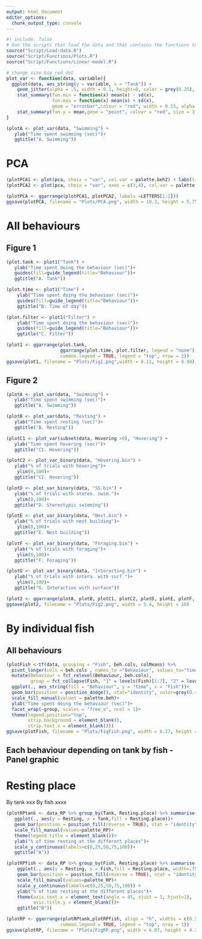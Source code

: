 ```yaml
---
output: html_document
editor_options: 
  chunk_output_type: console
---
```

```r
#| include: false
# Run the scripts that load the data and that contains the functions to plot and do the linear models
source("Script/Load-data.R")
source("Script/Functions/Plots.R")
source("Script/Functions/Linear-model.R")

# change size big red dot
plot_var <- function(data, variable){
  ggplot(data, aes_string(y = variable, x = "Tank")) +
    geom_jitter(alpha = .5, width = 0.1, height=0, color = grey(0.25), size = .8) +
    stat_summary(fun.min = function(x) mean(x) - sd(x), 
                 fun.max = function(x) mean(x) + sd(x), 
                 geom = "errorbar",colour = "red", width = 0.15, alpha =  .75)+
    stat_summary(fun.y = mean,geom = "point", colour = "red", size = 3)
}

(plotA <- plot_var(data, "Swimming") +
   ylab("Time spent swimming (sec)")+
   ggtitle("A. Swimming"))
```

# PCA
```r
(plotPCA1 <- plot(pca, choix = "var", col.var = palette.beh2) + labs(title = NULL))
(plotPCA2 <- plot(pca, choix = "var", axes = c(3,4), col.var = palette.beh2) + labs(title = NULL))

(plotPCA <- ggarrange(plotPCA1, plotPCA2, labels =LETTERS[1:2]))
ggsave(plotPCA, filename = "Plots/PCA.png", width = 10.3, height = 5.75)
```

# All behaviours

## Figure 1

```r
(plot.tank <- plot1("Tank") + 
   ylab("Time spent doing the behaviour (sec)")+
   guides(fill=guide_legend(title="Behaviour"))+
   ggtitle("A. Tank"))

(plot.time <- plot1("Time") + 
    ylab("Time spent doing the behaviour (sec)")+
    guides(fill=guide_legend(title="Behaviour"))+
    ggtitle("B. Time of day"))

(plot.filter <- plot1("Filter") + 
    ylab("Time spent doing the behaviour (sec)")+
    guides(fill=guide_legend(title="Behaviour"))+
    ggtitle("C. Filter"))

(plot1 <- ggarrange(plot.tank,
                    ggarrange(plot.time, plot.filter, legend = "none"),
                    common.legend = TRUE, legend = "top", nrow = 2))
ggsave(plot1, filename = "Plots/Fig1.png",width = 8.11, height = 8.98)
```

## Figure 2

```r
(plotA <- plot_var(data, "Swimming") +
   ylab("Time spent swimming (sec)")+
   ggtitle("A. Swimming"))

(plotB <- plot_var(data, "Resting") +
   ylab("Time spent resting (sec)")+
   ggtitle("B. Resting"))

(plotC1 <- plot_var(subset(data, Hovering >0), "Hovering") +
   ylab("Time spent hovering (sec)")+
   ggtitle("C1. Hovering"))

(plotC2 <- plot_var_binary(data, "Hovering.bin") +
   ylab("% of trials with hovering")+
    ylim(0,100)+
   ggtitle("C2. Hovering"))

(plotD <- plot_var_binary(data, "SS.bin") +
   ylab("% of trials with stereo. swim.")+
    ylim(0,100)+
   ggtitle("D. Stereotypic swimming"))

(plotE <- plot_var_binary(data, "Nest.bin") +
   ylab("% of trials with nest building")+
    ylim(0,100)+
   ggtitle("E. Nest building"))

(plotF <- plot_var_binary(data, "Foraging.bin") +
   ylab("% of trials with foraging")+
    ylim(0,100)+
   ggtitle("F. Foraging"))

(plotG <- plot_var_binary(data, "Interacting.bin") +
   ylab("% of trials with intera. with surf.")+
    ylim(0,100)+
   ggtitle("G. Interaction with surface"))

(plot2 <- ggarrange(plotA, plotB, plotC1, plotC2, plotD, plotE, plotF, plotG, ncol = 2, nrow = 4))
ggsave(plot2, filename = "Plots/Fig2.png", width = 5.4, height = 10)

```

# By individual fish
## All behaviours
```r
(plotFish <-tf(data, grouping = "Fish", beh.cols, colMeans) %>% 
  pivot_longer(cols = beh.cols , names_to ="Behaviour", values_to="time") %>% 
  mutate(Behaviour = fct_relevel(Behaviour, beh.cols),
         group = fct_collapse(Fish, "1" = levels(Fish)[1:7], "2" = levels(Fish)[8:13])) %>% 
  ggplot(., aes_string(fill = "Behaviour", y = "time", x = "Fish"))+
  geom_bar(position = position_dodge(), stat="identity", color=grey(0.4))+
  scale_fill_manual(values = palette.beh)+
  ylab("Time spent doing the behaviour (sec)")+
  facet_wrap(~group, scales = "free_x", ncol = 1)+
  theme(legend.position="top",
        strip.background = element_blank(),
        strip.text.x = element_blank()))
ggsave(plotFish, filename = "Plots/FigFish.png", width = 8.27, height = 6.27)
```

## Each behaviour depending on tank by fish - Panel graphic



# Resting place

By tank  xxx
By fish xxxx
```r
(plotRPtank <- data_RP %>% group_by(Tank, Resting.place) %>% summarise(Resting = mean(Resting)) %>% 
   ggplot(., aes(y = Resting, x = Tank,fill = Resting.place))+
   geom_bar(position = position_fill(reverse = TRUE), stat = "identity", color = "black")+
   scale_fill_manual(values=palette_RP)+
   theme(legend.title = element_blank())+
   ylab("% of time resting at the different places")+
   scale_y_continuous(labels=c(0,25,50,75,100))+
   ggtitle("A"))

(plotRPfish <- data_RP %>% group_by(Fish, Resting.place) %>% summarise(Resting = mean(Resting)) %>% 
    ggplot(., aes(y = Resting, x = Fish,fill = Resting.place, width=.75))+
    geom_bar(position = position_fill(reverse = TRUE), stat = "identity", color = "black")+
    scale_fill_manual(values=palette_RP)+
    scale_y_continuous(labels=c(0,25,50,75,100)) +
    ylab("% of time resting at the different places")+
    theme(axis.text.x = element_text(angle = 45, vjust = 1, hjust=1),
          axis.title.y = element_blank())+
    ggtitle("B"))

(plotRP <- ggarrange(plotRPtank,plotRPfish, align = "h", widths = c(0.5, 1),
                    common.legend = TRUE, legend = "top", nrow = 1))
ggsave(plotRP, filename = "Plots/FigRP.png", width = 6.07, height = 4.22)
```